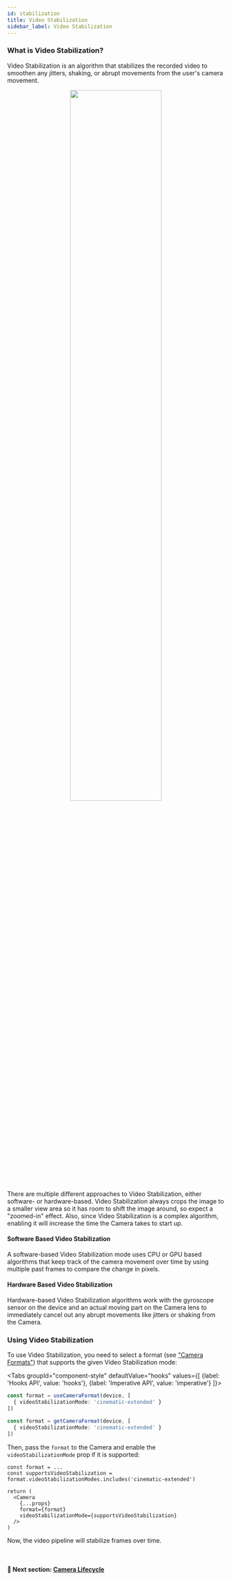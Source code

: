 ```yaml
---
id: stabilization
title: Video Stabilization
sidebar_label: Video Stabilization
---
```



### What is Video Stabilization?

Video Stabilization is an algorithm that stabilizes the recorded video to smoothen any jitters, shaking, or abrupt movements from the user's camera movement.

<div align="center">
  <img src="/img/action_mode_demo.gif" width="65%" />
</div>

There are multiple different approaches to Video Stabilization, either software- or hardware-based. Video Stabilization always crops the image to a smaller view area so it has room to shift the image around, so expect a "zoomed-in" effect. Also, since Video Stabilization is a complex algorithm, enabling it will increase the time the Camera takes to start up.

#### Software Based Video Stabilization

A software-based Video Stabilization mode uses CPU or GPU based algorithms that keep track of the camera movement over time by using multiple past frames to compare the change in pixels.

#### Hardware Based Video Stabilization

Hardware-based Video Stabilization algorithms work with the gyroscope sensor on the device and an actual moving part on the Camera lens to immediately cancel out any abrupt movements like jitters or shaking from the Camera.

### Using Video Stabilization

To use Video Stabilization, you need to select a format (see ["Camera Formats"](formats)) that supports the given Video Stabilization mode:

<Tabs
  groupId="component-style"
  defaultValue="hooks"
  values={[
    {label: 'Hooks API', value: 'hooks'},
    {label: 'Imperative API', value: 'imperative'}
  ]}>
<TabItem value="hooks">

```ts
const format = useCameraFormat(device, [
  { videoStabilizationMode: 'cinematic-extended' }
])
```

</TabItem>
<TabItem value="imperative">

```ts
const format = getCameraFormat(device, [
  { videoStabilizationMode: 'cinematic-extended' }
])
```

</TabItem>
</Tabs>

Then, pass the `format` to the Camera and enable the `videoStabilizationMode` prop if it is supported:

```tsx
const format = ...
const supportsVideoStabilization = format.videoStabilizationModes.includes('cinematic-extended')

return (
  <Camera
    {...props}
    format={format}
    videoStabilizationMode={supportsVideoStabilization}
  />
)
```

Now, the video pipeline will stabilize frames over time.

<br />

#### 🚀 Next section: [Camera Lifecycle](lifecycle)

